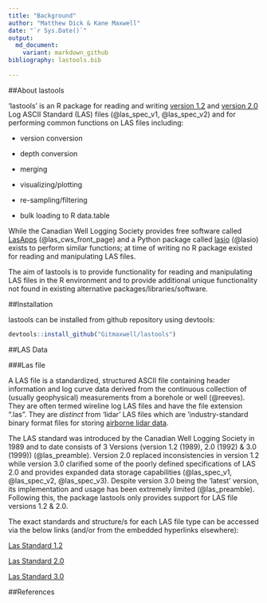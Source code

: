 ```yaml
---
title: "Background"
author: "Matthew Dick & Kane Maxwell"
date: "`r Sys.Date()`"
output:
  md_document:
    variant: markdown_github
bibliography: lastools.bib
  
---
```


##About lastools

'lastools' is an R package for reading and writing [version 1.2](http://www.cwls.org/wp-content/uploads/2014/09/LAS12_Standards.txt) and [version 2.0](http://www.cwls.org/wp-content/uploads/2017/02/Las2_Update_Feb2017.pdf) Log ASCII Standard (LAS) files (@las_spec_v1, @las_spec_v2) and for performing common functions on LAS files including:

* version conversion

* depth conversion

* merging

* visualizing/plotting

* re-sampling/filtering 

* bulk loading to R data.table

While the Canadian Well Logging Society provides free software called [LasApps](http://www.cwls.org/wp-content/uploads/2017/02/CWLS_LasApps_v2_4_14.msi) (@las_cws_front_page)  and a Python package called [lasio](http://pythonhosted.org/lasio/index.html) (@lasio) exists to perform similar functions; at time of writing no R package existed for reading and manipulating LAS files.

The aim of lastools is to provide functionality for reading and manipulating LAS files in the R environment and to provide additional unique functionality not found in existing alternative packages/libraries/software.

##Installation

lastools can be installed from github repository using devtools:

```r
devtools::install_github("Gitmaxwell/lastools")
```


##LAS Data 

###Las file

A LAS file is a standardized, structured ASCII file containing header information and log curve data derived from the continuous collection of (usually geophysical) measurements from a borehole or well (@reeves). They are often termed wireline log LAS files and have the file extension ".las". They are _distinct_ from 'lidar' LAS files which are  'industry-standard binary format files for storing [airborne lidar data](http://desktop.arcgis.com/en/arcmap/10.3/manage-data/las-dataset/what-is-a-las-dataset-.htm). 

The LAS standard was introduced by the Canadian Well Logging Society in 1989 and to date consists of 3 Versions (version 1.2 (1989), 2.0 (1992) & 3.0 (1999)) (@las_preamble). Version 2.0 replaced inconsistencies in version 1.2 while version 3.0 clarified some of the poorly defined specifications of LAS 2.0 and provides expanded data storage capabilities (@las_spec_v1, @las_spec_v2, @las_spec_v3). Despite version 3.0 being the 'latest' version, its implementation and usage has been extremely limited (@las_preamble). Following this, the package lastools only provides support for LAS file versions 1.2 & 2.0.  

The exact standards and structure/s for each LAS file type can be accessed via the below links (and/or from the embedded hyperlinks elsewhere):

[Las Standard 1.2](http://www.cwls.org/wp-content/uploads/2014/09/LAS12_Standards.txt)

[Las Standard 2.0](http://www.cwls.org/wp-content/uploads/2017/02/Las2_Update_Feb2017.pdf)

[Las Standard 3.0](http://www.cwls.org/wp-content/uploads/2014/09/LAS_3_File_Structure.pdf)

##References



